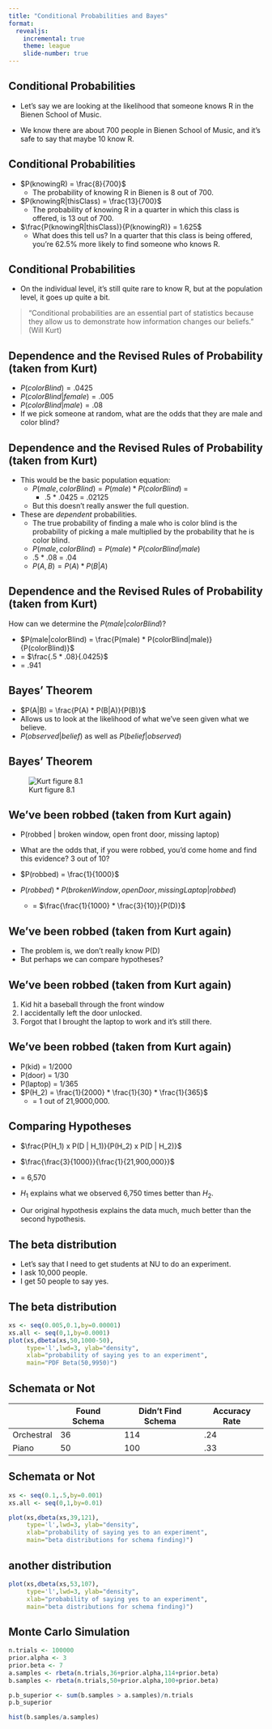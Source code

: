 ```yaml
---
title: "Conditional Probabilities and Bayes"
format: 
  revealjs:
    incremental: true
    theme: league
    slide-number: true
---
```


## Conditional Probabilities

-   Let's say we are looking at the likelihood that someone knows R in the Bienen School of Music.

-   We know there are about 700 people in Bienen School of Music, and it's safe to say that maybe 10 know R.

## Conditional Probabilities

-   $P(knowingR) = \frac{8}{700}$
    -   The probability of knowing R in Bienen is 8 out of 700.
-   $P(knowingR|thisClass) = \frac{13}{700}$
    -   The probability of knowing R in a quarter in which this class is offered, is 13 out of 700.
-   $\frac{P(knowingR|thisClass)}{P(knowingR)} = 1.625$
    -   What does this tell us? In a quarter that this class is being offered, you're 62.5% more likely to find someone who knows R.

## Conditional Probabilities

-   On the individual level, it's still quite rare to know R, but at the population level, it goes up quite a bit.

> "Conditional probabilities are an essential part of statistics because they allow us to demonstrate how information changes our beliefs." (Will Kurt)

## Dependence and the Revised Rules of Probability (taken from Kurt)

-   $P(colorBlind) = .0425$
-   $P(colorBlind|female) = .005$
-   $P(colorBlind|male) = .08$
-   If we pick someone at random, what are the odds that they are male and color blind?

## Dependence and the Revised Rules of Probability (taken from Kurt)

-   This would be the basic population equation:
    -   $P(male, colorBlind) = P(male) * P(colorBlind)$ =
        -   .5 \* .0425 = .02125
    -   But this doesn't really answer the full question.
-   These are *dependent* probabilities.
    -   The true probability of finding a male who is color blind is the probability of picking a male multiplied by the probability that he is color blind.
    -   $P(male, colorBlind) = P(male) * P(colorBlind | male)$
    -   .5 \* .08 = .04
    -   $P(A,B) = P(A) * P(B|A)$

## Dependence and the Revised Rules of Probability (taken from Kurt)

How can we determine the $P(male|colorBlind)$?

-   $P(male|colorBlind) = \frac{P(male) * P(colorBlind|male)}{P(colorBlind)}$
-   = $\frac{.5 * .08}{.0425}$
-   = .941

## Bayes' Theorem

-   $P(A|B) = \frac{P(A) * P(B|A)}{P(B)}$
-   Allows us to look at the likelihood of what we've seen given what we believe.
-   $P(observed|belief)$ as well as $P(belief|observed)$

## Bayes' Theorem

![Kurt figure 8.1](../images/bayes_theorem.png)

## We've been robbed (taken from Kurt again)

-   P(robbed \| broken window, open front door, missing laptop)

-   What are the odds that, if you were robbed, you'd come home and find this evidence? 3 out of 10?

-   $P(robbed) = \frac{1}{1000}$

-   $P(robbed) * P(brokenWindow, openDoor, missingLaptop|robbed)$

    -   = $\frac{\frac{1}{1000} * \frac{3}{10}}{P(D)}$

## We've been robbed (taken from Kurt again)

-   The problem is, we don't really know P(D)
-   But perhaps we can compare hypotheses?

## We've been robbed (taken from Kurt again)

1.  Kid hit a baseball through the front window
2.  I accidentally left the door unlocked.
3.  Forgot that I brought the laptop to work and it's still there.

## We've been robbed (taken from Kurt again)

-   P(kid) = 1/2000
-   P(door) = 1/30
-   P(laptop) = 1/365
-   $P(H_2) = \frac{1}{2000} * \frac{1}{30} * \frac{1}{365}$
    -   = 1 out of 21,9000,000.

## Comparing Hypotheses

-   $\frac{P(H_1) x P(D | H_1)}{P(H_2) x P(D | H_2)}$

-   $\frac{\frac{3}{1000}}{\frac{1}{21,900,000}}$

-   = 6,570

-   $H_1$ explains what we observed 6,750 times better than $H_2$.

-   Our original hypothesis explains the data much, much better than the second hypothesis.

## The beta distribution

-   Let's say that I need to get students at NU to do an experiment.
-   I ask 10,000 people.
-   I get 50 people to say yes.

## The beta distribution

```r
xs <- seq(0.005,0.1,by=0.00001) 
xs.all <- seq(0,1,by=0.0001) 
plot(xs,dbeta(xs,50,1000-50),
     type='l',lwd=3, ylab="density", 
     xlab="probability of saying yes to an experiment", 
     main="PDF Beta(50,9950)")

```

## Schemata or Not

|            | Found Schema | Didn't Find Schema | Accuracy Rate |
|------------|--------------|--------------------|---------------|
| Orchestral | 36           | 114                | .24           |
| Piano      | 50           | 100                | .33           |


## Schemata or Not
```r

xs <- seq(0.1,.5,by=0.001) 
xs.all <- seq(0,1,by=0.01) 

plot(xs,dbeta(xs,39,121),
     type='l',lwd=3, ylab="density", 
     xlab="probability of saying yes to an experiment", 
     main="beta distributions for schema finding)")

```

## another distribution
```r
plot(xs,dbeta(xs,53,107),
     type='l',lwd=3, ylab="density", 
     xlab="probability of saying yes to an experiment", 
     main="beta distributions for schema finding)")
```


## Monte Carlo Simulation

```r
n.trials <- 100000
prior.alpha <- 3
prior.beta <- 7
a.samples <- rbeta(n.trials,36+prior.alpha,114+prior.beta)
b.samples <- rbeta(n.trials,50+prior.alpha,100+prior.beta)

p.b_superior <- sum(b.samples > a.samples)/n.trials
p.b_superior
```


```r
hist(b.samples/a.samples)
```

